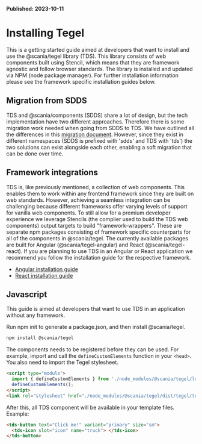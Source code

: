 
<Meta title="Getting Started/JavaScript" />

**Published: 2023-10-11**

# Installing Tegel

This is a getting started guide aimed at developers that want to install and use the @scania/tegel library (TDS). This library consists of web components built using Stencil, which means that they are framework agnostic and follow browser standards. The library is installed and updated via NPM (node package manager). For further installation information please see the framework specific installation guides below.

## Migration from SDDS

TDS and @scania/components (SDDS) share a lot of design, but the tech implementation have two different approaches. Therefore there is some migration work needed when going from SDDS to TDS. We have outlined all the differences in this [migration document](?path=/story/migration-from-components-v4--docs). However, since they exist in different namespaces (SDDS is prefixed with 'sdds' and TDS with 'tds') the two solutions can exist alongside each other, enabling a soft migration that can be done over time.

## Framework integrations

TDS is, like previously mentioned, a collection of web components. This enables them to work within any frontend framework since they are built on web standards. However, achieving a seamless integration can be challenging because different frameworks offer varying levels of support for vanilla web components. To still allow for a premium developer experience we leverage Stencils (the complier used to build the TDS web components) output targets to build "framework-wrappers". These are separate npm packages consisting of framework specific counterparts for all of the components in @scania/tegel. The currently available packages are built for Angular (@scania/tegel-angular) and React (@scania/tegel-react). If you are planning to use TDS in an Angular or React application we recommend you follow the installation guide for the respective framework.

- [Angular installation guide](?path=/docs/getting-started-angular--docs)
- [React installation guide](?path=/docs/getting-started-react--docs)

## Javascript

This guide is aimed at developers that want to use TDS in an application without any framework.

Run npm init to generate a package.json, and then install @scania/tegel.

```bash
npm install @scania/tegel
```

The components needs to be registered before they can be used. For example, import and call the `defineCustomElements` function in your `<head>`. You also need to import the Tegel stylesheet.

```html
<script type="module">
  import { defineCustomElements } from './node_modules/@scania/tegel/loader/index.es2017.js';
  defineCustomElements();
</script>
<link rel="stylesheet" href="./node_modules/@scania/tegel/dist/tegel/tegel.css" />
```

After this, all TDS component will be available in your template files. Example:

```html
<tds-button text="Click me!" variant="primary" size="sm">
  <tds-icon slot="icon" name="truck"> </tds-icon>
</tds-button>
```
